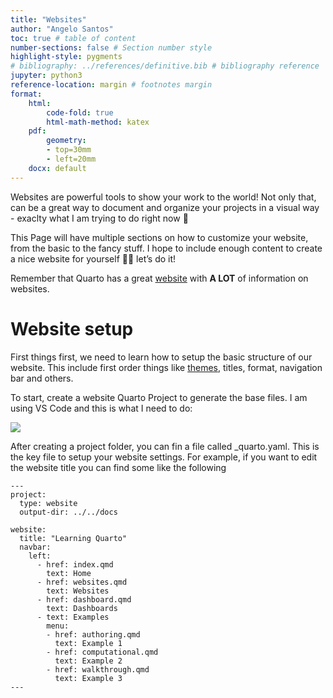 ```yaml
---
title: "Websites"
author: "Angelo Santos"
toc: true # table of content
number-sections: false # Section number style
highlight-style: pygments
# bibliography: ../references/definitive.bib # bibliography reference
jupyter: python3 
reference-location: margin # footnotes margin
format: 
    html:
        code-fold: true
        html-math-method: katex
    pdf:
        geometry: 
        - top=30mm
        - left=20mm
    docx: default
---
```


Websites are powerful tools to show your work to the world! Not only that, can be a great way to document and organize your projects in a visual way - exaclty what I am trying to do right now 😬

This Page will have multiple sections on how to customize your website, from the basic to the fancy stuff. I hope to include enough content to create a nice website for yourself 🤙🏽 let's do it!

::: {.callout-warning icon="👀"}

Remember that Quarto has a great [website](https://quarto.org/docs/websites/) with **A LOT** of information on websites.

:::

# Website setup

First things first, we need to learn how to setup the basic structure of our website. This include first order things like [themes](https://quarto.org/docs/output-formats/html-themes.html), titles, format, navigation bar and others.

To start, create a website Quarto Project to generate the base files. I am using VS Code and this is what I need to do: 

![](../../gifs/create_website_vs.gif)

After creating a project folder, you can fin a file called _quarto.yaml. This is the key file to setup your website settings. For example, if you want to edit the website title you can find some like the following

```
---
project:
  type: website
  output-dir: ../../docs

website:
  title: "Learning Quarto"
  navbar:
    left:
      - href: index.qmd
        text: Home
      - href: websites.qmd
        text: Websites
      - href: dashboard.qmd
        text: Dashboards
      - text: Examples
        menu: 
        - href: authoring.qmd
          text: Example 1
        - href: computational.qmd
          text: Example 2
        - href: walkthrough.qmd
          text: Example 3
---
```

